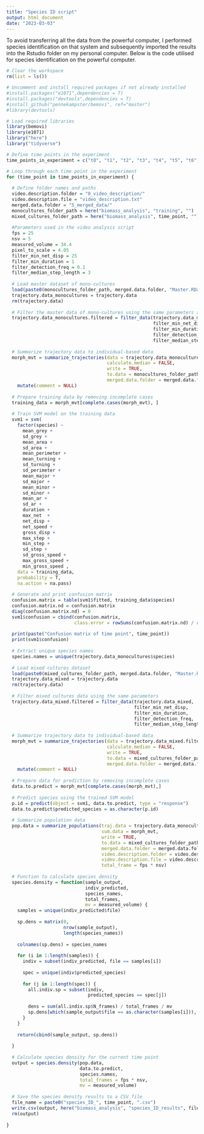 ```yaml
---
title: "Species ID script"
output: html_document
date: "2023-03-03"
---
```


To avoid transferring all the data from the powerful computer, I performed species identification on that system and subsequently imported the results into the Rstudio folder on my personal computer. Below is the code utilised for species identification on the powerful computer.

```r

# Clear the workspace
rm(list = ls())

# Uncomment and install required packages if not already installed
#install.packages("e1071",dependencies = T)
#install.packages("devtools",dependencies = T)
#install_github("pennekampster/bemovi", ref="master")
#library(devtools)

# Load required libraries
library(bemovi)
library(e1071)
library("here")
library("tidyverse")

# Define time points in the experiment
time_points_in_experiment = c("t0", "t1", "t2", "t3", "t4", "t5", "t6", "t7")

# Loop through each time point in the experiment
for (time_point in time_points_in_experiment) {
  
  # Define folder names and paths
  video.description.folder = "0_video_description/"
  video.description.file = "video_description.txt"
  merged.data.folder = "5_merged_data/"
  monocultures_folder_path = here("biomass_analysis", "training", "")
  mixed_cultures_folder_path = here("biomass_analysis", time_point, "")
  
  #Parameters used in the video analysis script
  fps = 25
  nsv = 5
  measured_volume = 34.4
  pixel_to_scale = 4.05
  filter_min_net_disp = 25
  filter_min_duration = 1
  filter_detection_freq = 0.1
  filter_median_step_length = 3
  
  # Load master dataset of mono-cultures
  load(paste0(monocultures_folder_path, merged.data.folder, "Master.RData"))
  trajectory.data_monocultures = trajectory.data
  rm(trajectory.data)
  
  # Filter the master data of mono-cultures using the same parameters as in the video analysis script
  trajectory.data_monocultures.filtered = filter_data(trajectory.data_monocultures,
                                                      filter_min_net_disp,
                                                      filter_min_duration,
                                                      filter_detection_freq,
                                                      filter_median_step_length)
  
  # Summarize trajectory data to individual-based data
  morph_mvt = summarize_trajectories(data = trajectory.data_monocultures.filtered,
                                     calculate.median = FALSE,
                                     write = TRUE,
                                     to.data = monocultures_folder_path,
                                     merged.data.folder = merged.data.folder) %>%
    mutate(comment = NULL)
  
  # Prepare training data by removing incomplete cases
  training_data = morph_mvt[complete.cases(morph_mvt), ]
  
  # Train SVM model on the training data
  svm1 = svm(
    factor(species) ~
      mean_grey +
      sd_grey +
      mean_area +
      sd_area +
      mean_perimeter +
      mean_turning +
      sd_turning +
      sd_perimeter +
      mean_major +
      sd_major +
      mean_minor +
      sd_minor +
      mean_ar +
      sd_ar +
      duration +
      max_net  +
      net_disp +
      net_speed +
      gross_disp +
      max_step +
      min_step +
      sd_step +
      sd_gross_speed +
      max_gross_speed +
      min_gross_speed ,
    data = training_data,
    probability = T,
    na.action = na.pass)
  
  # Generate and print confusion matrix
  confusion.matrix = table(svm1$fitted, training_data$species)
  confusion.matrix.nd = confusion.matrix
  diag(confusion.matrix.nd) = 0
  svm1$confusion = cbind(confusion.matrix,
                         class.error = rowSums(confusion.matrix.nd) / rowSums(confusion.matrix))
  
  print(paste("Confusion matrix of time point", time_point))
  print(svm1$confusion)
  
  # Extract unique species names
  species.names = unique(trajectory.data_monocultures$species)
  
  # Load mixed cultures dataset
  load(paste0(mixed_cultures_folder_path, merged.data.folder, "Master.RData"))
  trajectory.data_mixed = trajectory.data
  rm(trajectory.data)
  
  # Filter mixed cultures data using the same parameters
  trajectory.data_mixed.filtered = filter_data(trajectory.data_mixed,
                                               filter_min_net_disp,
                                               filter_min_duration,
                                               filter_detection_freq,
                                               filter_median_step_length)
  
  # Summarize trajectory data to individual-based data
  morph_mvt = summarize_trajectories(data = trajectory.data_mixed.filtered,
                                     calculate.median = FALSE,
                                     write = TRUE,
                                     to.data = mixed_cultures_folder_path,
                                     merged.data.folder = merged.data.folder)[, which(colnames(morph_mvt) != "Col_manual")] %>%
    mutate(comment = NULL)
  
  # Prepare data for prediction by removing incomplete cases
  data.to.predict = morph_mvt[complete.cases(morph_mvt),]
  
  # Predict species using the trained SVM model
  p.id = predict(object = svm1, data.to.predict, type = "response")
  data.to.predict$predicted_species = as.character(p.id)
  
  # Summarize population data
  pop.data = summarize_populations(traj.data = trajectory.data_monocultures.filtered,
                                   sum.data = morph_mvt,
                                   write = TRUE,
                                   to.data = mixed_cultures_folder_path,
                                   merged.data.folder = merged.data.folder,
                                   video.description.folder = video.description.folder,
                                   video.description.file = video.description.file,
                                   total_frame = fps * nsv)
  
  # Function to calculate species density
  species.density = function(sample_output,
                             indiv_predicted,
                             species_names,
                             total_frames,
                             mv = measured_volume) {
    samples = unique(indiv_predicted$file)
    
    sp.dens = matrix(0,
                     nrow(sample_output),
                     length(species_names))
    
    colnames(sp.dens) = species_names
    
    for (i in 1:length(samples)) {
      indiv = subset(indiv_predicted, file == samples[i])
      
      spec = unique(indiv$predicted_species)
      
      for (j in 1:length(spec)) {
        all.indiv.sp = subset(indiv,
                              predicted_species == spec[j])
        
        dens = sum(all.indiv.sp$N_frames) / total_frames / mv
        sp.dens[which(sample_output$file == as.character(samples[i])), which(species_names == spec[j])] = dens
      }
    }
    
    return(cbind(sample_output, sp.dens))
    
  }
  
  # Calculate species density for the current time point
  output = species.density(pop.data,
                           data.to.predict,
                           species.names,
                           total_frames = fps * nsv,
                           mv = measured_volume)
  
  # Save the species density results to a CSV file
  file_name = paste0("species_ID_", time_point, ".csv")
  write.csv(output, here("biomass_analysis", "species_ID_results", file_name))
  rm(output)
  
}
```